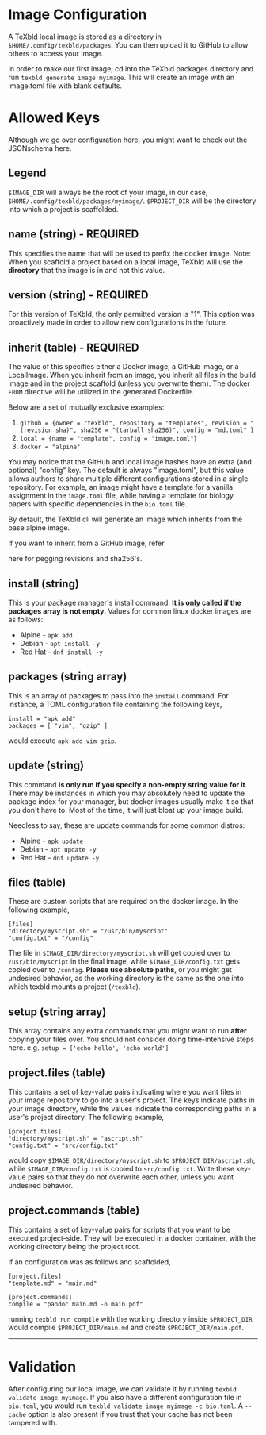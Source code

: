 
<Docs />

# Image Configuration

A TeXbld local image is stored as a directory in
`$HOME/.config/texbld/packages`. You can then upload it to GitHub to allow
others to access your image.

In order to make our first image, cd into the TeXbld packages directory and run
`texbld generate image myimage`. This will create an image with an image.toml
file with blank defaults.


# Allowed Keys

Although we go over configuration here, you might want to check out the
JSONschema <Link href="https://github.com/texbld/texbld/blob/master/texbld/parser/v1/image_schema.json" isExternal > here. </Link>

## Legend

`$IMAGE_DIR` will always be the root of your image, in our case,
`$HOME/.config/texbld/packages/myimage/`. `$PROJECT_DIR` will be the directory
into which a project is scaffolded.

## name (string) - REQUIRED

This specifies the name that will be used to prefix the docker image. Note: When
you scaffold a project based on a local image, TeXbld will use the **directory**
that the image is in and not this value.

## version (string) - REQUIRED

For this version of TeXbld, the only permitted version is "1". This option was
proactively made in order to allow new configurations in the future.

## inherit (table) - REQUIRED

The value of this specifies either a Docker image, a GitHub image, or a
LocalImage. When you inherit from an image, you inherit all files in the build
image and in the project scaffold (unless you overwrite them). The docker `FROM`
directive will be utilized in the generated Dockerfile.

Below are a set of mutually exclusive examples:

1. `github = {owner = "texbld", repository = "templates", revision = "(revision sha)", sha256 = "(tarball sha256)", config = "md.toml" }`
2. `local = {name = "template", config = "image.toml"}`
3. `docker = "alpine"`

You may notice that the GitHub and local image hashes have an extra (and
optional) "config" key. The default is always "image.toml", but this value
allows authors to share multiple different configurations stored in a single
repository. For example, an image might have a template for a vanilla assignment
in the `image.toml` file, while having a template for biology papers with
specific dependencies in the `bio.toml` file.

By default, the TeXbld cli will generate an image which inherits from the base
alpine image.

If you want to inherit from a GitHub image, refer 
<Link href="/docs/0.3/sha">here</Link> for pegging revisions and sha256's.

## install (string)

This is your package manager's install command. **It is only called if the
packages array is not empty.** Values for common linux docker images are as
follows:

- Alpine - `apk add`
- Debian - `apt install -y`
- Red Hat - `dnf install -y`

## packages (string array)

This is an array of packages to pass into the `install` command. For instance, a
TOML configuration file containing the following keys,

```
install = "apk add"
packages = [ "vim", "gzip" ]
```

would execute `apk add vim gzip`.

## update (string)

This command **is only run if you specify a non-empty string value for it**.
There may be instances in which you may absolutely need to update the package
index for your manager, but docker images usually make it so that you don't have
to. Most of the time, it will just bloat up your image build.

Needless to say, these are update commands for some common distros:

- Alpine - `apk update`
- Debian - `apt update -y`
- Red Hat - `dnf update -y`

## files (table)

These are custom scripts that are required on the docker image. In the following
example,

```
[files]
"directory/myscript.sh" = "/usr/bin/myscript"
"config.txt" = "/config"
```

The file in `$IMAGE_DIR/directory/myscript.sh` will get copied over to
`/usr/bin/myscript` in the final image, while `$IMAGE_DIR/config.txt` gets
copied over to `/config`. **Please use absolute paths**, or you might get
undesired behavior, as the working directory is the same as the one into which
texbld mounts a project (`/texbld`).

## setup (string array)

This array contains any extra commands that you might want to run **after**
copying your files over. You should not consider doing time-intensive steps
here. e.g. `setup = ['echo hello', 'echo world']`

## project.files (table)

This contains a set of key-value pairs indicating where you want files in your
image repository to go into a user's project. The keys indicate paths in your
image directory, while the values indicate the corresponding paths in a user's
project directory. The following example,

```
[project.files]
"directory/myscript.sh" = "ascript.sh"
"config.txt" = "src/config.txt"
```

would copy `$IMAGE_DIR/directory/myscript.sh` to `$PROJECT_DIR/ascript.sh`,
while `$IMAGE_DIR/config.txt` is copied to `src/config.txt`. Write these
key-value pairs so that they do not overwrite each other, unless you want
undesired behavior.

## project.commands (table)

This contains a set of key-value pairs for scripts that you want to be executed
project-side. They will be executed in a docker container, with the working
directory being the project root.

If an configuration was as follows and scaffolded,

```
[project.files]
"template.md" = "main.md"

[project.commands]
compile = "pandoc main.md -o main.pdf"
```

running `texbld run compile` with the working directory inside `$PROJECT_DIR`
would compile `$PROJECT_DIR/main.md` and create `$PROJECT_DIR/main.pdf`.

---

# Validation

After configuring our local image, we can validate it by running
`texbld validate image myimage`. If you also have a different configuration file
in `bio.toml`, you would run `texbld validate image myimage -c bio.toml`. A
`--cache` option is also present if you trust that your cache has not been
tampered with.
